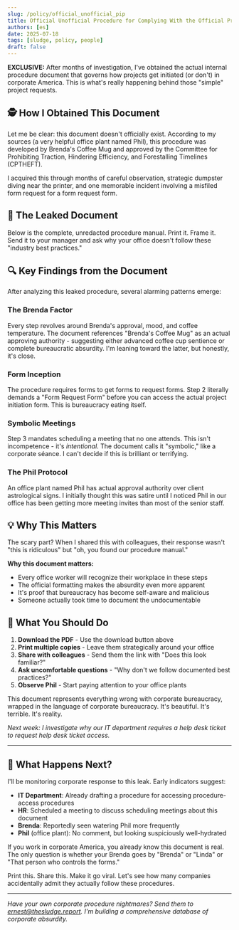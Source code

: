 ---
slug: /policy/official_unofficial_pip
title: Official Unofficial Procedure for Complying With the Official Project Initiation Procedure (Rev 0.93b)
authors: [es]
date: 2025-07-18
tags: [sludge, policy, people]
draft: false
---


**EXCLUSIVE:** After months of investigation, I've obtained the actual internal procedure document that governs how projects get initiated (or don't) in corporate America. This is what's really happening behind those "simple" project requests.

<!-- truncate -->

## 🕵️ How I Obtained This Document

Let me be clear: this document doesn't officially exist. According to my sources (a very helpful office plant named Phil), this procedure was developed by Brenda's Coffee Mug and approved by the Committee for Prohibiting Traction, Hindering Efficiency, and Forestalling Timelines (CPTHEFT).

I acquired this through months of careful observation, strategic dumpster diving near the printer, and one memorable incident involving a misfiled form request for a form request form.

## 📄 The Leaked Document

Below is the complete, unredacted procedure manual. Print it. Frame it. Send it to your manager and ask why your office doesn't follow these "industry best practices."

<PdfViewer
  pdfUrl="/pdf/official-unofficial-pif-procedure.pdf"
  title="Official Unofficial PIF Procedure (CONFIDENTIAL)"
  height={600}
/>

## 🔍 Key Findings from the Document

After analyzing this leaked procedure, several alarming patterns emerge:

### The Brenda Factor

Every step revolves around Brenda's approval, mood, and coffee temperature. The document references "Brenda's Coffee Mug" as an actual approving authority - suggesting either advanced coffee cup sentience or complete bureaucratic absurdity. I'm leaning toward the latter, but honestly, it's close.

### Form Inception

The procedure requires forms to get forms to request forms. Step 2 literally demands a "Form Request Form" before you can access the actual project initiation form. This is bureaucracy eating itself.

### Symbolic Meetings

Step 3 mandates scheduling a meeting that no one attends. This isn't incompetence - it's _intentional_. The document calls it "symbolic," like a corporate séance. I can't decide if this is brilliant or terrifying.

### The Phil Protocol

An office plant named Phil has actual approval authority over client astrological signs. I initially thought this was satire until I noticed Phil in our office has been getting more meeting invites than most of the senior staff.

## 💡 Why This Matters

The scary part? When I shared this with colleagues, their response wasn't "this is ridiculous" but "oh, you found our procedure manual."

**Why this document matters:**

- Every office worker will recognize their workplace in these steps
- The official formatting makes the absurdity even more apparent
- It's proof that bureaucracy has become self-aware and malicious
- Someone actually took time to document the undocumentable

## 🎯 What You Should Do

1. **Download the PDF** - Use the download button above
2. **Print multiple copies** - Leave them strategically around your office
3. **Share with colleagues** - Send them the link with "Does this look familiar?"
4. **Ask uncomfortable questions** - "Why don't we follow documented best practices?"
5. **Observe Phil** - Start paying attention to your office plants

This document represents everything wrong with corporate bureaucracy, wrapped in the language of corporate bureaucracy. It's beautiful. It's terrible. It's reality.

_Next week: I investigate why our IT department requires a help desk ticket to request help desk ticket access._

---

## 🚨 What Happens Next?

I'll be monitoring corporate response to this leak. Early indicators suggest:

- **IT Department**: Already drafting a procedure for accessing procedure-access procedures
- **HR**: Scheduled a meeting to discuss scheduling meetings about this document
- **Brenda**: Reportedly seen watering Phil more frequently
- **Phil** (office plant): No comment, but looking suspiciously well-hydrated

If you work in corporate America, you already know this document is real. The only question is whether your Brenda goes by "Brenda" or "Linda" or "That person who controls the forms."

Print this. Share this. Make it go viral. Let's see how many companies accidentally admit they actually follow these procedures.

---

_Have your own corporate procedure nightmares? Send them to [ernest@thesludge.report](mailto:ernest@thesludge.report). I'm building a comprehensive database of corporate absurdity._

<LegalNoticeDisclaimer />
